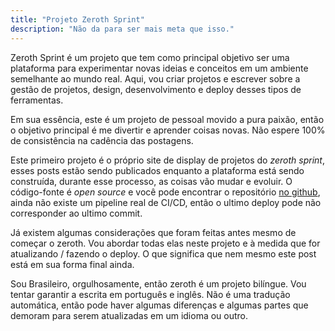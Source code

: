 ```yaml
---
title: "Projeto Zeroth Sprint"
description: "Não da para ser mais meta que isso."
---
```


Zeroth Sprint é um projeto que tem como principal objetivo ser uma plataforma
para experimentar novas ideias e conceitos em um ambiente semelhante ao mundo
real. Aqui, vou criar projetos e escrever sobre a gestão de projetos, design,
desenvolvimento e deploy desses tipos de ferramentas.

Em sua essência, este é um projeto de pessoal movido a pura paixão, então o
objetivo principal é me divertir e aprender coisas novas. Não espere 100% de
consistência na cadência das postagens.

Este primeiro projeto é o próprio site de display de projetos do _zeroth
sprint_, esses posts estão sendo publicados enquanto a plataforma está sendo
construída, durante esse processo, as coisas vão mudar e evoluir. O código-fonte
é _open source_ e você pode encontrar o repositório
[no github](https://github.com/ygor-the-monster/zeroth), ainda não existe um
pipeline real de CI/CD, então o ultimo deploy pode não corresponder ao ultimo
commit.

Já existem algumas considerações que foram feitas antes mesmo de começar o
zeroth. Vou abordar todas elas neste projeto e à medida que for atualizando /
fazendo o deploy. O que significa que nem mesmo este post está em sua forma
final ainda.

Sou Brasileiro, orgulhosamente, então zeroth é um projeto bilíngue. Vou tentar
garantir a escrita em português e inglês. Não é uma tradução automática, então
pode haver algumas diferenças e algumas partes que demoram para serem
atualizadas em um idioma ou outro.